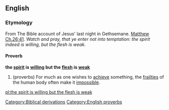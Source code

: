 ==English==

===Etymology===
From The Bible account of Jesus' last night in Gethsemane. [[s:Bible (King James)/Matthew#Chapter 26|Matthew Ch.26:41]]. ''Watch and pray, that ye enter not into temptation: the spirit indeed is willing, but the flesh is weak.''

====Proverb====
{{rfc-level|Proverb at L4+ not in L3 Ety section}}
'''the [[spirit]] is [[willing]] but the [[flesh]] is [[weak]]'''

# (proverbs) For much as one wishes to [[achieve]] something, the [[frailty|frailties]] of the human body often make it [[impossible]].

[[Category:Biblical derivations]]
[[Category:English proverbs]]

[[pl:the spirit is willing but the flesh is weak]]